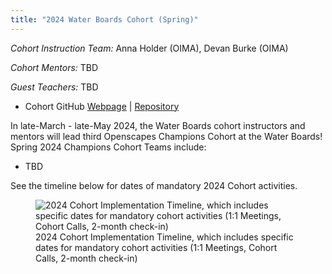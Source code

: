 ```yaml
---
title: "2024 Water Boards Cohort (Spring)"
---
```


*Cohort Instruction Team:* Anna Holder (OIMA), Devan Burke (OIMA)

*Cohort Mentors:* TBD

*Guest Teachers:* TBD

-   Cohort GitHub [Webpage](https://openscapes.github.io/2024s-swrcb/) \| [Repository](https://github.com/Openscapes/2024s-swrcb)

In late-March - late-May 2024, the Water Boards cohort instructors and mentors will lead third Openscapes Champions Cohort at the Water Boards! Spring 2024 Champions Cohort Teams include:

-   TBD

See the timeline below for dates of mandatory 2024 Cohort activities.

![2024 Cohort Implementation Timeline, which includes specific dates for mandatory cohort activities (1:1 Meetings, Cohort Calls, 2-month check-in)](images/swrcb2024s-cohort-timeline.png){fig-alt="Timeline displaying milestones for the implementation of the Spring 2024 Water Boards Cohort: Nov DMC Presentation, Dec through Feb pre-cohort engagement, Mar 1 Application Deadline, Mar 12-19 1:1 meetings, Cohort calls on Mar 28, Apr 11, Apr 25, May 9, May 23, with seaside chats and co-working sessions scheduled on weeks alternate to Cohort calls, and the 2-month check-in scheduled for Jul 18"}
